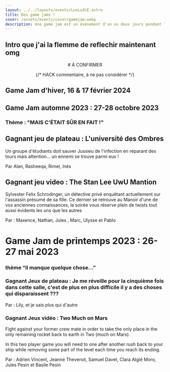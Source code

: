 ```yaml
---
layout: ../../layouts/events/LuxLudiE.astro
title: Des game jams !
cover: /assets/events/cover/gamejam.webp
description: Une game jam est un événement d'un ou deux jours pendant lequel plusieurs équipes se rassemblent et chacune a pour objectif de produire un prototype de jeu. Nos game jam sont à destination des étudiants pour inviter chacun à se lancer dans le processus de création.
---
```



<Section>

# Intro que j'ai la flemme de reflechir maintenant omg

<center><YtEmbed
  ytLink="https://www.youtube.com/embed/2mECSMDtlog"
  title="Game Jam d'automne 2023 !"
/>
</center></Section>

<SectionB>

<center>
# À CONFIRMER

{/* HACK commentaire, à ne pas considérer */}

</center>

## Game Jam d'hiver, 16 & 17 février 2024

</SectionB>

<Section>

# Game Jam automne 2023 : 27-28 octobre 2023

<ColorLigne />

### Thème : "MAIS C'ÉTAIT SÛR EN FAIT !"

<ImageText img="/assets/gamejam/JP_universite.jpg">

## Gagnant jeu de plateau : L'université des Ombres

Un groupe d'étudiants doit sauver Jussieu de l'infection en réparant des tours mais attention… un ennemi se trouve parmi eux !

Par Alan, Rasheeqa, Rimel, Inès

</ImageText>

<ImageText img="/assets/gamejam/JV_stanlee.jpg">

## Gagnant jeu video : The Stan Lee UwU Mantion

Sylvester Felix Schrodinger, un détective privé enquêtant actuellement sur l'assassin présumé de sa fille. Ce dernier se retrouve au Manoir d'une de vos anciennes connaissances, la soirée vous réserve plein de twists tout aussi évidents les uns que les autres

Par : Maxence, Nathan, Jules , Marc, Ulysse et Pablo

</ImageText>

</Section>

<SectionB>

# Game Jam de printemps 2023 : 26-27 mai 2023

<ColorLigne />

### thème “il manque quelque chose…”

<ImageText img="/assets/gamejam/JP_universite.jpg">

### Gagnant Jeux de plateau : Je me réveille pour la cinquième fois dans cette salle, c'est de plus en plus difficile il y a des choses qui disparaissent ???

Par : Lily, et je sais plus qui d'autre

</ImageText>

<ImageText img="/assets/gamejam/JV_twomuch.png">

### Gagnant Jeux vidéo : Two Much on Mars

Fight against your former crew mate in order to take the only place in the only remaining rocket back to earth in Two (much on Mars).

In this two player game you will need to one after another rush back to your ship while removing some part of the level each time you reach its ending.

Par : Adrien Vincent, Jeanne Thevenot, Samuel Davet, Clara Atgié Moro, Jules Pesin et Basile Pesin

</ImageText>

</SectionB>

